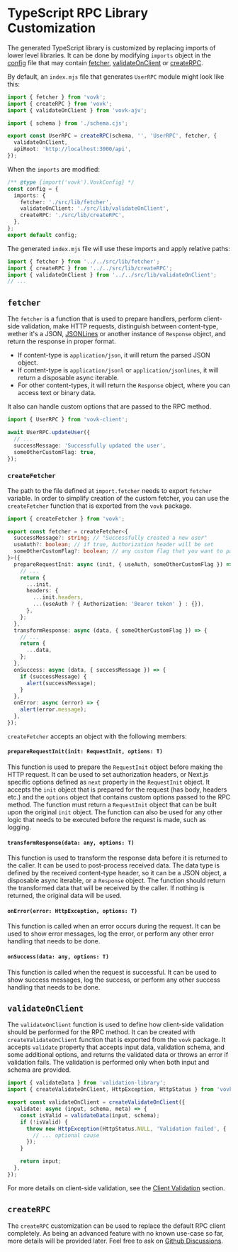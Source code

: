 # TypeScript RPC Library Customization

The generated TypeScript library is customized by replacing imports of lower level libraries. It can be done by modifying `imports` object in the [config](/config) file that may contain [fetcher](./fetcher), [validateOnClient](./validateOnClient) or [createRPC](./createRPC).

By default, an `index.mjs` file that generates `UserRPC` module might look like this:

```ts filename="./node_modules/.vovk-client/index.mjs"
import { fetcher } from 'vovk';
import { createRPC } from 'vovk';
import { validateOnClient } from 'vovk-ajv';

import { schema } from './schema.cjs';

export const UserRPC = createRPC(schema, '', 'UserRPC', fetcher, {
  validateOnClient,
  apiRoot: 'http://localhost:3000/api',
});
```

When the `imports` are modified:

```ts filename="vovk.config.mjs"
/** @type {import('vovk').VovkConfig} */
const config = {
  imports: {
    fetcher: './src/lib/fetcher',
    validateOnClient: './src/lib/validateOnClient',
    createRPC: './src/lib/createRPC',
  },
};
export default config;
```

The generated `index.mjs` file will use these imports and apply relative paths:

```ts filename="./node_modules/.vovk-client/index.mjs"
import { fetcher } from '../../src/lib/fetcher';
import { createRPC } from '../../src/lib/createRPC';
import { validateOnClient } from '../../src/lib/validateOnClient';
// ...
```

## `fetcher`

The `fetcher` is a function that is used to prepare handlers, perform client-side validation, make HTTP requests, distinguish between content-type, wether it's a JSON, [JSONLines](/streaming) or another instance of `Response` object, and return the response in proper format.

- If content-type is `application/json`, it will return the parsed JSON object.
- If content-type is `application/jsonl` or `application/jsonlines`, it will return a disposable async iterable.
- For other content-types, it will return the `Response` object, where you can access text or binary data.

It also can handle custom options that are passed to the RPC method.

```ts
import { UserRPC } from 'vovk-client';

await UserRPC.updateUser({
  // ...
  successMessage: 'Successfully updated the user',
  someOtherCustomFlag: true,
});
```

### `createFetcher`

The path to the file defined at `import.fetcher` needs to export `fetcher` variable. In order to simplify creation of the custom fetcher, you can use the `createFetcher` function that is exported from the `vovk` package.

```ts filename="./src/lib/fetcher.ts"
import { createFetcher } from 'vovk';

export const fetcher = createFetcher<{
  successMessage?: string; // "Successfully created a new user"
  useAuth?: boolean; // if true, Authorization header will be set
  someOtherCustomFlag?: boolean; // any custom flag that you want to pass to the RPC method
}>({
  prepareRequestInit: async (init, { useAuth, someOtherCustomFlag }) => {
    // ...
    return {
      ...init,
      headers: {
        ...init.headers,
        ...(useAuth ? { Authorization: 'Bearer token' } : {}),
      },
    };
  },
  transformResponse: async (data, { someOtherCustomFlag }) => {
    // ...
    return {
      ...data,
    };
  },
  onSuccess: async (data, { successMessage }) => {
    if (successMessage) {
      alert(successMessage);
    }
  },
  onError: async (error) => {
    alert(error.message);
  },
});
```

`createFetcher` accepts an object with the following members:

#### `prepareRequestInit(init: RequestInit, options: T)`

This function is used to prepare the `RequestInit` object before making the HTTP request. It can be used to set authorization headers, or Next.js specific options defined as `next` property in the `RequestInit` object. It accepts the `init` object that is prepared for the request (has body, headers etc.) and the `options` object that contains custom options passed to the RPC method. The function must return a `RequestInit` object that can be built upon the original `init` object. The function can also be used for any other logic that needs to be executed before the request is made, such as logging.

#### `transformResponse(data: any, options: T)`

This function is used to transform the response data before it is returned to the caller. It can be used to post-process received data. The data type is defined by the received content-type header, so it can be a JSON object, a disposable async iterable, or a `Response` object. The function should return the transformed data that will be received by the caller. If nothing is returned, the original data will be used.

#### `onError(error: HttpException, options: T)`

This function is called when an error occurs during the request. It can be used to show error messages, log the error, or perform any other error handling that needs to be done.

#### `onSuccess(data: any, options: T)`

This function is called when the request is successful. It can be used to show success messages, log the success, or perform any other success handling that needs to be done.

## `validateOnClient`

The `validateOnClient` function is used to define how client-side validation should be performed for the RPC method. It can be created with `createValidateOnClient` function that is exported from the `vovk` package. It accepts `validate` property that accepts input data, validation schema, and some additional options, and returns the validated data or throws an error if validation fails. The validation is performed only when both input and schema are provided.

```ts filename="./src/lib/validateOnClient.ts"
import { validateData } from 'validation-library';
import { createValidateOnClient, HttpException, HttpStatus } from 'vovk';

export const validateOnClient = createValidateOnClient({
  validate: async (input, schema, meta) => {
    const isValid = validateData(input, schema);
    if (!isValid) {
      throw new HttpException(HttpStatus.NULL, 'Validation failed', {
        // ... optional cause
      });
    }

    return input;
  },
});
```

For more details on client-side validation, see the [Client Validation](/validation/client) section.

## `createRPC`

The `createRPC` customization can be used to replace the default RPC client completely. As being an advanced feature with no known use-case so far, more details will be provided later. Feel free to ask on [Github Discussions](https://github.com/finom/vovk/discussions).
